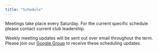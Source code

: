```yaml
---
title: "Schedule"
---
```


Meetings take place every Saturday. For the current specific schedule please contact current club leadership.

Weekly meeting updates will be sent out over email throughout the term. Please join our [Google Group](https://groups.google.com/a/carleton.edu/forum/#!forum/carletonalgoclub.group "Join Our Google Group") to receive these scheduling updates.